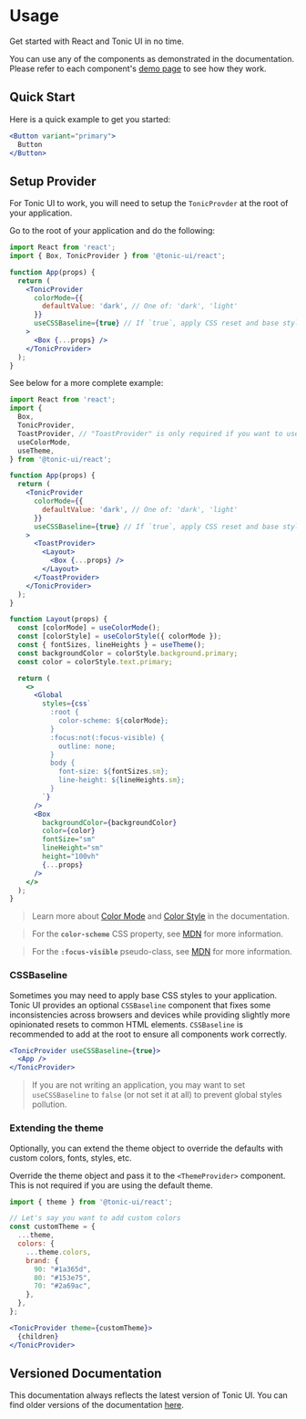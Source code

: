 # Usage

Get started with React and Tonic UI in no time.

You can use any of the components as demonstrated in the documentation. Please refer to each component's [demo page](../components/button) to see how they work.

## Quick Start

Here is a quick example to get you started:

```jsx
<Button variant="primary">
  Button
</Button>
```

## Setup Provider

For Tonic UI to work, you will need to setup the `TonicProvder` at the root of your application.

Go to the root of your application and do the following:

```jsx disabled
import React from 'react';
import { Box, TonicProvider } from '@tonic-ui/react';

function App(props) {
  return (
    <TonicProvider
      colorMode={{
        defaultValue: 'dark', // One of: 'dark', 'light'
      }}
      useCSSBaseline={true} // If `true`, apply CSS reset and base styles
    >
      <Box {...props} />
    </TonicProvider>
  );
}
```

See below for a more complete example:

```jsx disabled
import React from 'react';
import {
  Box,
  TonicProvider,
  ToastProvider, // "ToastProvider" is only required if you want to use toast notification
  useColorMode,
  useTheme,
} from '@tonic-ui/react';

function App(props) {
  return (
    <TonicProvider
      colorMode={{
        defaultValue: 'dark', // One of: 'dark', 'light'
      }}
      useCSSBaseline={true} // If `true`, apply CSS reset and base styles
    >
      <ToastProvider>
        <Layout>
          <Box {...props} />
        </Layout>
      </ToastProvider>
    </TonicProvider>
  );
}

function Layout(props) {
  const [colorMode] = useColorMode();
  const [colorStyle] = useColorStyle({ colorMode });
  const { fontSizes, lineHeights } = useTheme();
  const backgroundColor = colorStyle.background.primary;
  const color = colorStyle.text.primary;

  return (
    <>
      <Global
        styles={css`
          :root {
            color-scheme: ${colorMode};
          }
          :focus:not(:focus-visible) {
            outline: none;
          }
          body {
            font-size: ${fontSizes.sm};
            line-height: ${lineHeights.sm};
          }
        `}
      />
      <Box
        backgroundColor={backgroundColor}
        color={color}
        fontSize="sm"
        lineHeight="sm"
        height="100vh"
        {...props}
      />
    </>
  );
}
```

> Learn more about [Color Mode](../system/color-mode) and [Color Style](../system/color-style) in the documentation.

> For the **`color-scheme`** CSS property, see [MDN](https://developer.mozilla.org/en-US/docs/Web/CSS/color-scheme) for more information.

> For the **`:focus-visible`** pseudo-class, see [MDN](https://developer.mozilla.org/en-US/docs/Web/CSS/:focus-visible) for more information.

### CSSBaseline

Sometimes you may need to apply base CSS styles to your application. Tonic UI provides an optional `CSSBaseline` component that fixes some inconsistencies across browsers and devices while providing slightly more opinionated resets to common HTML elements. `CSSBaseline` is recommended to add at the root to ensure all components work correctly.

```jsx disabled
<TonicProvider useCSSBaseline={true}>
  <App />
</TonicProvider>
```

> If you are not writing an application, you may want to set `useCSSBaseline` to `false` (or not set it at all) to prevent global styles pollution.

### Extending the theme

Optionally, you can extend the theme object to override the defaults with custom colors, fonts, styles, etc.

Override the theme object and pass it to the `<ThemeProvider>` component. This is not required if you are using the default theme.

```js
import { theme } from '@tonic-ui/react';

// Let's say you want to add custom colors
const customTheme = {
  ...theme,
  colors: {
    ...theme.colors,
    brand: {
      90: "#1a365d",
      80: "#153e75",
      70: "#2a69ac",
    },
  },
};
```

```jsx disabled
<TonicProvider theme={customTheme}>
  {children}
</TonicProvider>
```

## Versioned Documentation

This documentation always reflects the latest version of Tonic UI. You can find older versions of the documentation [here](versions).
